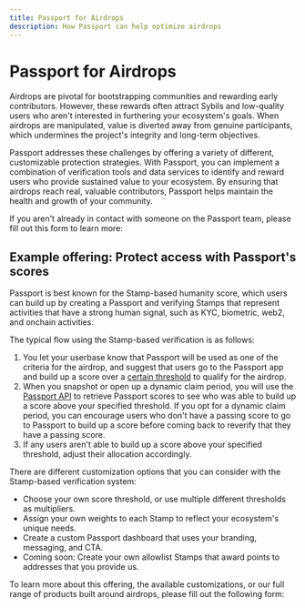 ```yaml
---
title: Passport for Airdrops
description: How Passport can help optimize airdrops
---
```


# Passport for Airdrops

Airdrops are pivotal for bootstrapping communities and rewarding early contributors. However, these rewards often attract Sybils and low-quality users who aren't interested in furthering your ecosystem's goals. When airdrops are manipulated, value is diverted away from genuine participants, which undermines the project's integrity and long-term objectives.

Passport addresses these challenges by offering a variety of different, customizable protection strategies. With Passport, you can implement a combination of verification tools and data services to identify and reward users who provide sustained value to your ecosystem. By ensuring that airdrops reach real, valuable contributors, Passport helps maintain the health and growth of your community.

If you aren't already in contact with someone on the Passport team, please fill out this form to learn more: 

<Cards>
  <Card title="Contact us" href="https://docs.google.com/forms/d/e/1FAIpQLScDHGifo2IWkBxsMKcGJ2Qr24mnYM6G5hao7oin5f3OOZFkgw/viewform" />
</Cards>


## Example offering: Protect access with Passport's scores

Passport is best known for the Stamp-based humanity score, which users can build up by creating a Passport and verifying Stamps that represent activities that have a strong human signal, such as KYC, biometric, web2, and onchain activities. 

The typical flow using the Stamp-based verification is as follows:
1. You let your userbase know that Passport will be used as one of the criteria for the airdrop, and suggest that users go to the Passport app and build up a score over a [certain threshold](https://docs.passport.gitcoin.co/building-with-passport/major-concepts/scoring-thresholds) to qualify for the airdrop. 
2. When you snapshot or open up a dynamic claim period, you will use the [Passport API](https://docs.passport.gitcoin.co/building-with-passport/passport-api/overview) to retrieve Passport scores to see who was able to build up a score above your specified threshold. If you opt for a dynamic claim period, you can encourage users who don't have a passing score to go to Passport to build up a score before coming back to reverify that they have a passing score. 
3. If any users aren't able to build up a score above your specified threshold, adjust their allocation accordingly. 

There are different customization options that you can consider with the Stamp-based verification system:
* Choose your own score threshold, or use multiple different thresholds as multipliers.
* Assign your own weights to each Stamp to reflect your ecosystem's unique needs.
* Create a custom Passport dashboard that uses your branding, messaging, and CTA.
* Coming soon: Create your own allowlist Stamps that award points to addresses that you provide us. 


To learn more about this offering, the available customizations, or our full range of products built around airdrops, please fill out the following form:

<Cards>
  <Card title="Contact us" href="https://docs.google.com/forms/d/e/1FAIpQLScDHGifo2IWkBxsMKcGJ2Qr24mnYM6G5hao7oin5f3OOZFkgw/viewform" />
</Cards>
